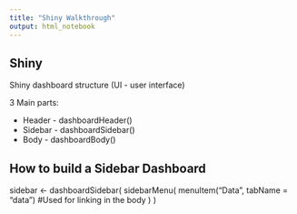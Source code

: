 ```yaml
---
title: "Shiny Walkthrough"
output: html_notebook
---
```



## Shiny

Shiny dashboard structure (UI - user interface)

3 Main parts:

* Header - dashboardHeader()
* Sidebar - dashboardSidebar()
* Body - dashboardBody()



## How to build a Sidebar Dashboard

sidebar <- dashboardSidebar(
  sidebarMenu(
    menuItem("Data",
      tabName = "data") #Used for linking in the body
  )
)

